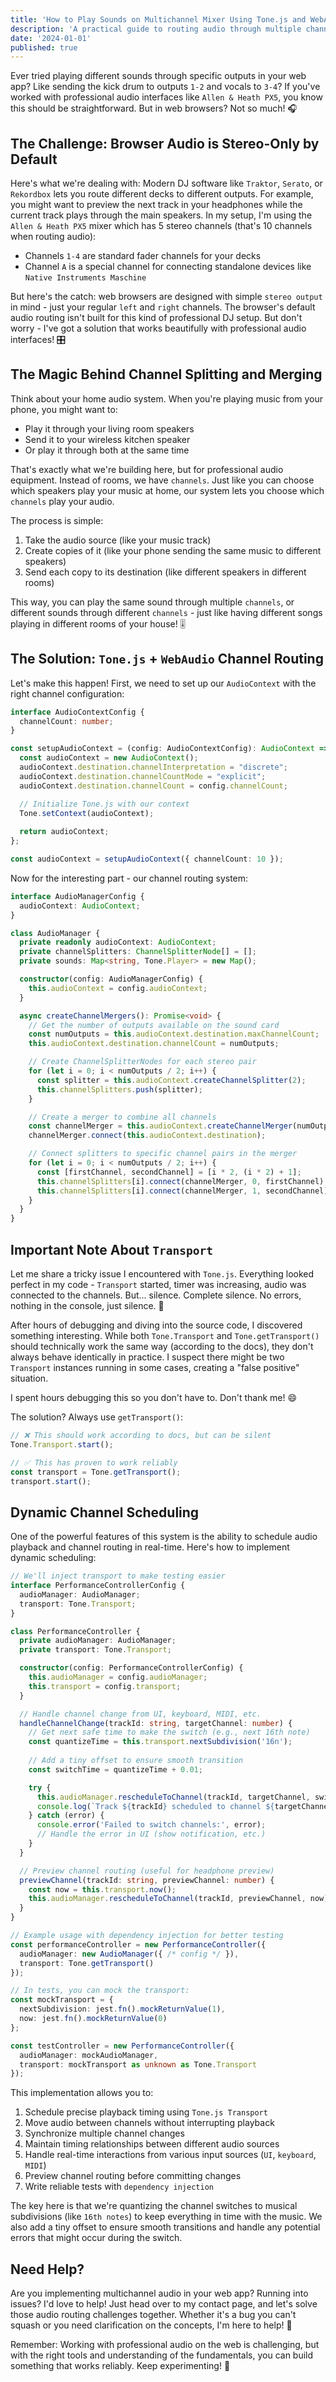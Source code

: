```yaml
---
title: 'How to Play Sounds on Multichannel Mixer Using Tone.js and WebAudio'
description: 'A practical guide to routing audio through multiple channels in web browsers using Tone.js and WebAudio API'
date: '2024-01-01'
published: true
---
```


Ever tried playing different sounds through specific outputs in your web app? Like sending the kick drum to outputs `1-2` and vocals to `3-4`? If you've worked with professional audio interfaces like `Allen & Heath PX5`, you know this should be straightforward. But in web browsers? Not so much! 🎧

## The Challenge: Browser Audio is Stereo-Only by Default

Here's what we're dealing with: Modern DJ software like `Traktor`, `Serato`, or `Rekordbox` lets you route different decks to different outputs. For example, you might want to preview the next track in your headphones while the current track plays through the main speakers. In my setup, I'm using the `Allen & Heath PX5` mixer which has 5 stereo channels (that's 10 channels when routing audio):

- Channels `1-4` are standard fader channels for your decks
- Channel `A` is a special channel for connecting standalone devices like `Native Instruments Maschine`

But here's the catch: web browsers are designed with simple `stereo output` in mind - just your regular `left` and `right` channels. The browser's default audio routing isn't built for this kind of professional DJ setup. But don't worry - I've got a solution that works beautifully with professional audio interfaces! 🎛️

## The Magic Behind Channel Splitting and Merging

Think about your home audio system. When you're playing music from your phone, you might want to:
- Play it through your living room speakers
- Send it to your wireless kitchen speaker
- Or play it through both at the same time

That's exactly what we're building here, but for professional audio equipment. Instead of rooms, we have `channels`. Just like you can choose which speakers play your music at home, our system lets you choose which `channels` play your audio. 

The process is simple:
1. Take the audio source (like your music track)
2. Create copies of it (like your phone sending the same music to different speakers)
3. Send each copy to its destination (like different speakers in different rooms)

This way, you can play the same sound through multiple `channels`, or different sounds through different `channels` - just like having different songs playing in different rooms of your house! 🎚️

## The Solution: `Tone.js` + `WebAudio` Channel Routing

Let's make this happen! First, we need to set up our `AudioContext` with the right channel configuration:

```typescript
interface AudioContextConfig {
  channelCount: number;
}

const setupAudioContext = (config: AudioContextConfig): AudioContext => {
  const audioContext = new AudioContext();
  audioContext.destination.channelInterpretation = "discrete";
  audioContext.destination.channelCountMode = "explicit";
  audioContext.destination.channelCount = config.channelCount;

  // Initialize Tone.js with our context
  Tone.setContext(audioContext);
  
  return audioContext;
};

const audioContext = setupAudioContext({ channelCount: 10 });
```

Now for the interesting part - our channel routing system:

```typescript
interface AudioManagerConfig {
  audioContext: AudioContext;
}

class AudioManager {
  private readonly audioContext: AudioContext;
  private channelSplitters: ChannelSplitterNode[] = [];
  private sounds: Map<string, Tone.Player> = new Map();

  constructor(config: AudioManagerConfig) {
    this.audioContext = config.audioContext;
  }

  async createChannelMergers(): Promise<void> {
    // Get the number of outputs available on the sound card
    const numOutputs = this.audioContext.destination.maxChannelCount;
    this.audioContext.destination.channelCount = numOutputs;

    // Create ChannelSplitterNodes for each stereo pair
    for (let i = 0; i < numOutputs / 2; i++) {
      const splitter = this.audioContext.createChannelSplitter(2);
      this.channelSplitters.push(splitter);
    }

    // Create a merger to combine all channels
    const channelMerger = this.audioContext.createChannelMerger(numOutputs);
    channelMerger.connect(this.audioContext.destination);

    // Connect splitters to specific channel pairs in the merger
    for (let i = 0; i < numOutputs / 2; i++) {
      const [firstChannel, secondChannel] = [i * 2, (i * 2) + 1];
      this.channelSplitters[i].connect(channelMerger, 0, firstChannel);
      this.channelSplitters[i].connect(channelMerger, 1, secondChannel);
    }
  }
}
```

## Important Note About `Transport`

Let me share a tricky issue I encountered with `Tone.js`. Everything looked perfect in my code - `Transport` started, timer was increasing, audio was connected to the channels. But... silence. Complete silence. No errors, nothing in the console, just silence. 🤔

After hours of debugging and diving into the source code, I discovered something interesting. While both `Tone.Transport` and `Tone.getTransport()` should technically work the same way (according to the docs), they don't always behave identically in practice. I suspect there might be two `Transport` instances running in some cases, creating a "false positive" situation.

I spent hours debugging this so you don't have to. Don't thank me! 😄

The solution? Always use `getTransport()`:

```typescript
// ❌ This should work according to docs, but can be silent
Tone.Transport.start();

// ✅ This has proven to work reliably
const transport = Tone.getTransport();
transport.start();
```

## Dynamic Channel Scheduling

One of the powerful features of this system is the ability to schedule audio playback and channel routing in real-time. Here's how to implement dynamic scheduling:

```typescript
// We'll inject transport to make testing easier
interface PerformanceControllerConfig {
  audioManager: AudioManager;
  transport: Tone.Transport;
}

class PerformanceController {
  private audioManager: AudioManager;
  private transport: Tone.Transport;

  constructor(config: PerformanceControllerConfig) {
    this.audioManager = config.audioManager;
    this.transport = config.transport;
  }

  // Handle channel change from UI, keyboard, MIDI, etc.
  handleChannelChange(trackId: string, targetChannel: number) {
    // Get next safe time to make the switch (e.g., next 16th note)
    const quantizeTime = this.transport.nextSubdivision('16n');
    
    // Add a tiny offset to ensure smooth transition
    const switchTime = quantizeTime + 0.01;

    try {
      this.audioManager.rescheduleToChannel(trackId, targetChannel, switchTime);
      console.log(`Track ${trackId} scheduled to channel ${targetChannel} at ${switchTime}`);
    } catch (error) {
      console.error('Failed to switch channels:', error);
      // Handle the error in UI (show notification, etc.)
    }
  }

  // Preview channel routing (useful for headphone preview)
  previewChannel(trackId: string, previewChannel: number) {
    const now = this.transport.now();
    this.audioManager.rescheduleToChannel(trackId, previewChannel, now);
  }
}

// Example usage with dependency injection for better testing
const performanceController = new PerformanceController({
  audioManager: new AudioManager({ /* config */ }),
  transport: Tone.getTransport()
});

// In tests, you can mock the transport:
const mockTransport = {
  nextSubdivision: jest.fn().mockReturnValue(1),
  now: jest.fn().mockReturnValue(0)
};

const testController = new PerformanceController({
  audioManager: mockAudioManager,
  transport: mockTransport as unknown as Tone.Transport
});
```

This implementation allows you to:
1. Schedule precise playback timing using `Tone.js Transport`
2. Move audio between channels without interrupting playback
3. Synchronize multiple channel changes
4. Maintain timing relationships between different audio sources
5. Handle real-time interactions from various input sources (`UI`, `keyboard`, `MIDI`)
6. Preview channel routing before committing changes
7. Write reliable tests with `dependency injection`

The key here is that we're quantizing the channel switches to musical subdivisions (like `16th notes`) to keep everything in time with the music. We also add a tiny offset to ensure smooth transitions and handle any potential errors that might occur during the switch.

## Need Help?

Are you implementing multichannel audio in your web app? Running into issues? I'd love to help! Just head over to my contact page, and let's solve those audio routing challenges together. Whether it's a bug you can't squash or you need clarification on the concepts, I'm here to help! 🤝

Remember: Working with professional audio on the web is challenging, but with the right tools and understanding of the fundamentals, you can build something that works reliably. Keep experimenting! 🎹 